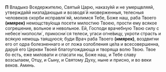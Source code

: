 **П** Владыко Вседержителю, Святый Царю, наказу́яй и не умерщвляяй, утвержда́яй низпа́дающыя и возводя΄й низверженныя, телесныя человеков скорби исправля΄яй, молимся Тебе, Боже наш, раба Твоего **(имярек)** немощству́юща посети милостию Твоею, прости ему всякое согрешение, вольное и невольное. Ей, Господи врачебную Твою силу с небесе́ низпосли΄, прикосни΄ся телеси, угаси огне́вицу, укроти страсть и всякую немощь таящуюся; буди Врач раба Твоего **(имярек)**, воздвигни его от одра болезненнаго и от ложа озлобления це́ла и всесовершенна, даруй его Церкви Твоей благоугождающа и творяща волю Твою. Твое бо есть, еже миловати и спасати ны, Боже наш, и Тебе славу возсылаем, Отцу, и Сыну, и Святому Духу, ныне и присно, и во веки веков. Аминь.
